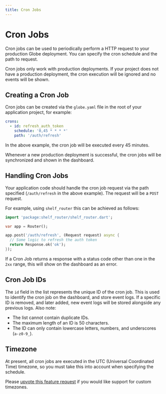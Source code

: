 ```yaml
---
title: Cron Jobs
---
```


# Cron Jobs

Cron jobs can be used to periodically perform a HTTP request to your production Globe deployment. You can specify the cron schedule and the path to request.

Cron jobs only work with production deployments. If your project does not have a production deployment, the cron execution will be ignored and no events will be shown.

## Creating a Cron Job

Cron jobs can be created via the `globe.yaml` file in the root of your application project, for example:

```yaml
crons:
  - id: refresh_auth_token
    schedule: '0,45 * * * *'
    path: '/auth/refresh'
```

In the above example, the cron job will be executed every 45 minutes.

Whenever a new production deployment is successful, the cron jobs will be synchronized and shown in the dashboard.

## Handling Cron Jobs

Your application code should handle the cron job request via the path specified (`/auth/refresh` in the above example). The request will be a `POST` request.

For example, using `shelf_router` this can be achieved as follows:

```dart
import 'package:shelf_router/shelf_router.dart';

var app = Router();

app.post('/auth/refresh', (Request request) async {
  // Some logic to refresh the auth token
  return Response.ok('ok');
});
```

If a Cron Job returns a response with a status code other than one in the `2xx` range, this will show on the dashboard as an error.

## Cron Job IDs

The `id` field in the list represents the unique ID of the cron job. This is used to identify the cron job on the dashboard, and store event logs.
If a specific ID is removed, and later added, new event logs will be stored alongside any previous logs. Also note:

- The list cannot contain duplicate IDs.
- The maximum length of an ID is 50 characters.
- The ID can only contain lowercase letters, numbers, and underscores (`a-z0-9_`).

## Timezone

At present, all cron jobs are executed in the UTC (Universal Coordinated Time) timezone, so you must take this into account when specifying the schedule.

Please [upvote this feature request](https://invertase.canny.io/globe/p/custom-cron-job-timezones) if you would like support for custom timezones.
